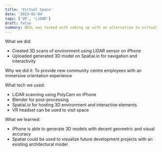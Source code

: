 ```yaml
---
title: 'Virtual Space'
date: '2023-02-04'
tags: ['VR', 'LiDAR']
draft: false
summary: DKIL was tasked with coming up with an alternative to virtual tours, something that could familiarize new community centre employees without them requiring to come in person, or have someone give them an online tour
---
```


What we did:
- Created 3D scans of environment using LiDAR sensor on iPhone
- Uploaded generated 3D model on Spatial.io for navigation and interactivity

Why we did it:
To provide new community centre employees with an immersive orientation experience

What tech we used:
- LiDAR scanning using PolyCam on iPhone
- Blender for post-processing
- Spatial.io for hosting 3D environment and interactive elements
- VR headset can be used to visit space

What we learned:
- iPhone is able to generate 3D models with decent geometric and visual accuracy
- Spatial could be used to visualize future development projects with an existing architectural model
